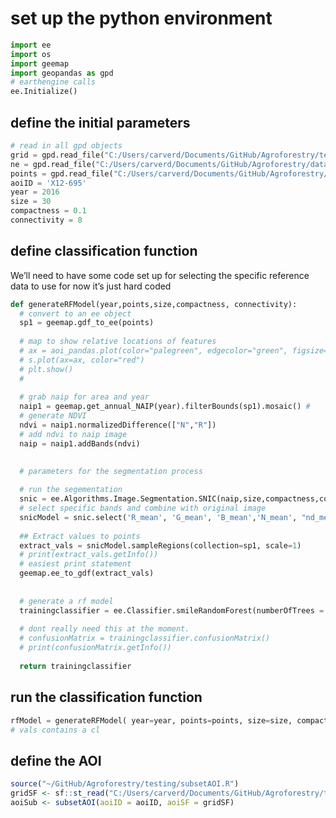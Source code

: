 

# set up the python environment 

```python
import ee
import os
import geemap 
import geopandas as gpd
# earthengine calls 
ee.Initialize()
```

## define the initial parameters 

```python
# read in all gpd objects 
grid = gpd.read_file("C:/Users/carverd/Documents/GitHub/Agroforestry/testing/data/twelve_mi_grid_uid.gpkg")
ne = gpd.read_file("C:/Users/carverd/Documents/GitHub/Agroforestry/data/referenceData/nebraska_counties.gpkg")
points = gpd.read_file("C:/Users/carverd/Documents/GitHub/Agroforestry/testing/data/testSamplingData.geojson")
aoiID = 'X12-695'
year = 2016
size = 30 
compactness = 0.1
connectivity = 8 
```


## define classification function
We'll need to have some code set up for selecting the specific reference data to use for now it's just hard coded
```python
def generateRFModel(year,points,size,compactness, connectivity):
  # convert to an ee object 
  sp1 = geemap.gdf_to_ee(points)
  
  # map to show relative locations of features 
  # ax = aoi_pandas.plot(color="palegreen", edgecolor="green", figsize=(20, 10))
  # s.plot(ax=ax, color="red")
  # plt.show()
  # 
  
  # grab naip for area and year 
  naip1 = geemap.get_annual_NAIP(year).filterBounds(sp1).mosaic() # 
  # generate NDVI 
  ndvi = naip1.normalizedDifference(["N","R"])
  # add ndvi to naip image 
  naip = naip1.addBands(ndvi)
  
  
  # parameters for the segmentation process

  # run the segementation
  snic = ee.Algorithms.Image.Segmentation.SNIC(naip,size,compactness,connectivity)
  # select specific bands and combine with original image
  snicModel = snic.select('R_mean', 'G_mean', 'B_mean','N_mean', "nd_mean").addBands(naip)
  
  ## Extract values to points 
  extract_vals = snicModel.sampleRegions(collection=sp1, scale=1)
  # print(extract_vals.getInfo())
  # easiest print statement
  geemap.ee_to_gdf(extract_vals)
  
  
  # generate a rf model 
  trainingclassifier = ee.Classifier.smileRandomForest(numberOfTrees = 10, seed = 7).train(features= extract_vals,classProperty = 'presence')
  
  # dont really need this at the moment. 
  # confusionMatrix = trainingclassifier.confusionMatrix()
  # print(confusionMatrix.getInfo())
  
  return trainingclassifier

```

## run the classification function
```python
rfModel = generateRFModel( year=year, points=points, size=size, compactness=compactness, connectivity=connectivity)
# vals contains a cl

```

## define the AOI 
```r
source("~/GitHub/Agroforestry/testing/subsetAOI.R")
gridSF <- sf::st_read("C:/Users/carverd/Documents/GitHub/Agroforestry/testing/data/twelve_mi_grid_uid.gpkg")
aoiSub <- subsetAOI(aoiID = aoiID, aoiSF = gridSF)

```